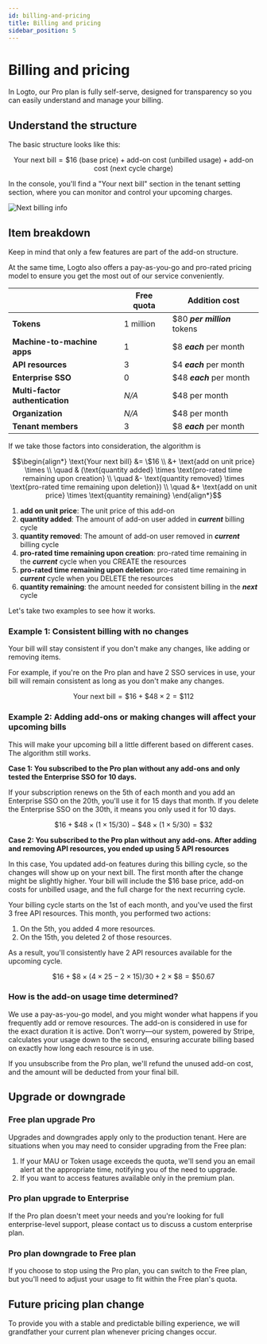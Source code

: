 ```yaml
---
id: billing-and-pricing
title: Billing and pricing
sidebar_position: 5
---
```


# Billing and pricing

In Logto, our Pro plan is fully self-serve, designed for transparency so you can easily understand and manage your billing.

## Understand the structure

The basic structure looks like this:

```math
\text{Your next bill} = \$16\text{ (base price)} + \text{add-on cost (unbilled usage)} + \text{add-on cost (next cycle charge)}
```

In the console, you'll find a "Your next bill" section in the tenant setting section, where you can monitor and control your upcoming charges.

![Next billing info](./assets/next-billing-info.png)

## Item breakdown

Keep in mind that only a few features are part of the add-on structure.

At the same time, Logto also offers a pay-as-you-go and pro-rated pricing model to ensure you get the most out of our service conveniently.

|                                 | Free quota | Addition cost                |
| ------------------------------- | ---------- | ---------------------------- |
| **Tokens**                      | 1 million  | $80 **_per million_** tokens |
| **Machine-to-machine apps**     | 1          | $8 **_each_** per month      |
| **API resources**               | 3          | $4 **_each_** per month      |
| **Enterprise SSO**              | 0          | $48 **_each_** per month     |
| **Multi-factor authentication** | _N/A_      | $48 per month                |
| **Organization**                | _N/A_      | $48 per month                |
| **Tenant members**              | 3          | $8 **_each_** per month      |

If we take those factors into consideration, the algorithm is

```math
\begin{align*}
\text{Your next bill} &= \$16 \\
&+ \text{add on unit price} \times \\
\quad & (\text{quantity added} \times \text{pro-rated time remaining upon creation} \\
\quad &- \text{quantity removed} \times \text{pro-rated time remaining upon deletion}) \\
\quad &+ \text{add on unit price} \times \text{quantity remaining}
\end{align*}
```

1. **add on unit price**: The unit price of this add-on
2. **quantity added**: The amount of add-on user added in **_current_** billing cycle
3. **quantity removed**: The amount of add-on user removed in **_current_** billing cycle
4. **pro-rated time remaining upon creation**: pro-rated time remaining in the **_current_** cycle when you CREATE the resources
5. **pro-rated time remaining upon deletion**: pro-rated time remaining in **_current_** cycle when you DELETE the resources
6. **quantity remaining**: the amount needed for consistent billing in the **_next_** cycle

Let's take two examples to see how it works.

### Example 1: Consistent billing with no changes

Your bill will stay consistent if you don't make any changes, like adding or removing items.

For example, if you're on the Pro plan and have 2 SSO services in use, your bill will remain consistent as long as you don't make any changes.

```math
\text{Your next bill} = \$ 16 + \$ 48 \times 2 = \$ 112
```

### Example 2: Adding add-ons or making changes will affect your upcoming bills

This will make your upcoming bill a little different based on different cases. The algorithm still works.

**Case 1: You subscribed to the Pro plan without any add-ons and only tested the Enterprise SSO for 10 days.**

If your subscription renews on the 5th of each month and you add an Enterprise SSO on the 20th, you'll use it for 15 days that month. If you delete the Enterprise SSO on the 30th, it means you only used it for 10 days.

```math
\$16 + \$48 \times (1 \times 15 / 30) - \$48 \times (1 \times 5 / 30) = \$32
```

**Case 2: You subscribed to the Pro plan without any add-ons. After adding and removing API resources, you ended up using 5 API resources**

In this case, You updated add-on features during this billing cycle, so the changes will show up on your next bill. The first month after the change might be slightly higher. Your bill will include the $16 base price, add-on costs for unbilled usage, and the full charge for the next recurring cycle.

Your billing cycle starts on the 1st of each month, and you've used the first 3 free API resources. This month, you performed two actions:

1. On the 5th, you added 4 more resources.
2. On the 15th, you deleted 2 of those resources.

As a result, you'll consistently have 2 API resources available for the upcoming cycle.

```math
\$16 + \$8 \times (4 \times 25 - 2 \times 15) / 30 + 2 \times \$8 = \$50.67
```

### How is the add-on usage time determined?

We use a pay-as-you-go model, and you might wonder what happens if you frequently add or remove resources. The add-on is considered in use for the exact duration it is active. Don't worry—our system, powered by Stripe, calculates your usage down to the second, ensuring accurate billing based on exactly how long each resource is in use.

If you unsubscribe from the Pro plan, we'll refund the unused add-on cost, and the amount will be deducted from your final bill.

## Upgrade or downgrade

### Free plan upgrade Pro

Upgrades and downgrades apply only to the production tenant. Here are situations when you may need to consider upgrading from the Free plan:

1. If your MAU or Token usage exceeds the quota, we'll send you an email alert at the appropriate time, notifying you of the need to upgrade.
2. If you want to access features available only in the premium plan.

### Pro plan upgrade to Enterprise

If the Pro plan doesn't meet your needs and you're looking for full enterprise-level support, please contact us to discuss a custom enterprise plan.

### Pro plan downgrade to Free plan

If you choose to stop using the Pro plan, you can switch to the Free plan, but you'll need to adjust your usage to fit within the Free plan's quota.

## Future pricing plan change

To provide you with a stable and predictable billing experience, we will grandfather your current plan whenever pricing changes occur.
